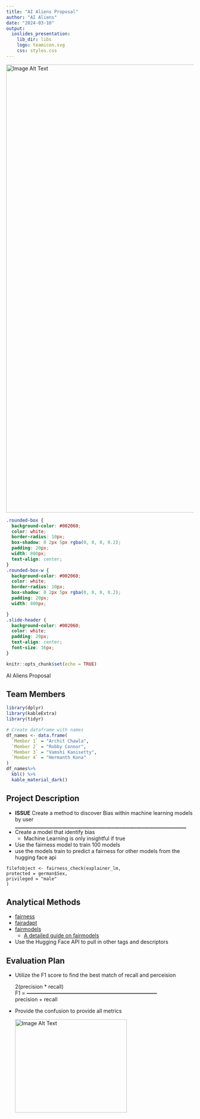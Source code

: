 ---
title: "AI Aliens Proposal"
author: "AI Aliens"
date: "2024-03-10"
output: 
  ioslides_presentation:
    lib_dir: libs
    logo: teamicon.svg
    css: styles.css
---
<img src="Background.png" alt="Image Alt Text" width="1300" height="1200">
\n

```{css, echo=FALSE}
.rounded-box {
  background-color: #002060; 
  color: white;
  border-radius: 10px; 
  box-shadow: 0 2px 5px rgba(0, 0, 0, 0.2);
  padding: 20px; 
  width: 800px; 
  text-align: center;
}
.rounded-box-w {
  background-color: #002060; 
  color: white;
  border-radius: 10px; 
  box-shadow: 0 2px 5px rgba(0, 0, 0, 0.2);
  padding: 20px; 
  width: 800px; 

}
.slide-header {
  background-color: #002060;
  color: white;
  padding: 20px;
  text-align: center;
  font-size: 36px;
}
```
```{r, include=FALSE}
knitr::opts_chunk$set(echo = TRUE)
```
<div class="slide-header">
  AI Aliens Proposal
</div>
## Team Members


```{r, warning=FALSE, include=FALSE}
library(dplyr)
library(kableExtra)
library(tidyr)
```

```{r, echo=FALSE, fig.align='center'}
# Create dataframe with names
df_names <- data.frame(
  `Member 1` = "Archit Chawla",
  `Member 2` = "Robby Connor",
  `Member 3` = "Vamshi Kanisetty",
  `Member 4` = "Hermanth Kona"
)
df_names%>%
  kbl() %>%
  kable_material_dark()

```
## Project Description  

* **ISSUE** Create a method to discover Bias within machine learning models by user 
**_____________________________________________________________________**  
* Create a model that identify bias
  * Machine Learning is only insightful if true
* Use the fairness model to train 100 models
* use the models train to predict a fairness for other models from the hugging face api




<div class="rounded-box-w">
    filefobject <- fairness_check(explainer_lm,
    protected = german$Sex,
    privileged = "male"
    )
</div>


## Analytical Methods  
* [fairness](https://journal.r-project.org/articles/RJ-2022-019/#)
* [fairadapt](https://cran.r-project.org/web/packages/fairadapt/index.html)
* [fairmodels](https://cran.r-project.org/web/packages/fairmodels/index.html)
    * [A detailed guide on fairmodels](https://cran.r-project.org/web/packages/fairmodels/fairmodels.pdf)
* Use the Hugging Face API to pull in other tags and descriptors 


## Evaluation Plan
* Utilize the F1 score to find the best match of recall and perceision  
<div class="rounded-box">  
  
  2(precision * recall)  
F1 = **---------------------------------------------------------------------------**    
  precision + recall  
</div>
* Provide the confusion to provide all metrics
<div style="text-align: left;">
    <img src="cmatrix.png" alt="Image Alt Text" width="300" height="250">
</div>

